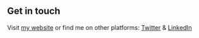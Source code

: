 ## Get in touch

Visit [my website](https://www.lekoarts.de?utm_source=cara&utm_medium=Starter) or find me on other platforms: [Twitter](https://www.twitter.com/webgeek254) & [LinkedIn](https://www.linkedin.com/in/lawrence-langat-333b991b6/)
